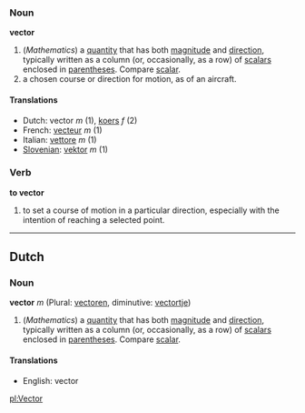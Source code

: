 ===Noun===
'''vector'''

#(''Mathematics'') a [[quantity]] that has both [[magnitude]] and [[direction]], typically written as a column (or, occasionally, as a row) of [[scalar]]s enclosed in [[parentheses]].  Compare [[scalar]].
# a chosen course or direction for motion, as of an aircraft.

====Translations====
*Dutch: vector ''m'' (1), [[koers]] ''f'' (2)
*French: [[vecteur]] ''m'' (1)
*Italian: [[vettore]] ''m'' (1)
*[[Slovenian]]: [[vektor]] ''m'' (1)

===Verb===
'''to vector'''

# to set a course of motion in a particular direction, especially with the intention of reaching a selected point.

----
==Dutch==
===Noun===
'''vector''' ''m'' (Plural: [[vectoren]], diminutive: [[vectortje]])

#(''Mathematics'') a [[quantity]] that has both [[magnitude]] and [[direction]], typically written as a column (or, occasionally, as a row) of [[scalar]]s enclosed in [[parentheses]].  Compare [[scalar]].

====Translations====
*English: vector

[[pl:Vector]]